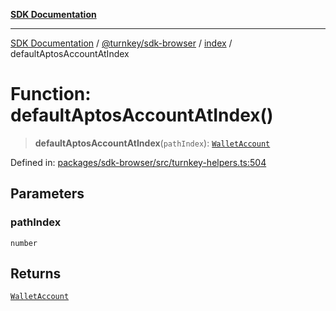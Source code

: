 [**SDK Documentation**](../../../../README.mdx)

***

[SDK Documentation](../../../../packages.mdx) / [@turnkey/sdk-browser](../../README.mdx) / [index](../README.mdx) / defaultAptosAccountAtIndex

# Function: defaultAptosAccountAtIndex()

> **defaultAptosAccountAtIndex**(`pathIndex`): [`WalletAccount`](../interfaces/WalletAccount.mdx)

Defined in: [packages/sdk-browser/src/turnkey-helpers.ts:504](https://github.com/tkhq/sdk/blob/3a88af7d1d927c6022706911d6af0f92f1440e00/packages/sdk-browser/src/turnkey-helpers.ts#L504)

## Parameters

### pathIndex

`number`

## Returns

[`WalletAccount`](../interfaces/WalletAccount.mdx)
